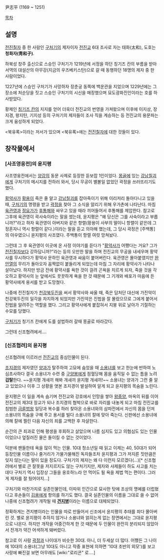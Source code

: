 尹志平
(1169 ~ 1251)

[[목차]]
== 설명 ==
[[전진칠자]] 중 한 사람인 [[구처기]]의 제자이자 [[전진교]] 6대 조사로 자는 태화(太和), 도호는 '''청화자(靑和子)'''.

하북성 창주 출신으로 스승인 구처기가 1219년에 서정을 하던 칭기즈 칸의 부름을 받아 서역의 대설산의 아무강(지금의 우즈베키스탄)으로 갈 때 동행하던 18명의 제자 중 한 사람이었다.

1227년에 스승인 구처기가 사망하자 장춘궁 동쪽에 백운관을 지었으며 1229년에는 그 장소에 처순당을 짓고 스승인 구처기의 시신을 매장했으며 묘도광화진인이라는 호를 하사받았다.

황제인 [[칭기즈 칸]]의 지지를 얻어 더욱더 전진교의 번영을 가져왔으며 이후에 이지상, 장지경, 왕지탄, 기지성 등의 구처기의 제자들이 조사 직을 계승하는 등 전진교의 용문파는 크게 융성하게 되었다.

<북유록>이라는 저서가 있으며 <북유록>에는 [[전진칠자]]에 대한 것들이 있다.

== 창작물에서 ==
=== [사조영웅전]의 윤지평 ===
사조영웅전에서는 [[양강]]의 동문 사제로 등장한 듣보잡 1인이었다. [[몽골]]에 있는 [[강남칠괴]]에게 구처기의 메시지를 전하러 와서, 당시 무공이 별볼일 없었던 곽정을 쓰러뜨리기도 했다.

[[황약사]]가 [[황용]]이 죽은 줄 알고 [[강남칠괴]]를 잡아죽이기 위해 이리저리 돌아다니고 있을 때, [[구처기]]의 명령을 받고 [[곽정]]을 찾아 그 소식을 알리기 위해 우가촌에 나타난다. 마침 [[육관영]]과 [[정요가]]가 [[후통해]]와 싸우고 있을 때라 끼어들어서 후통해를 제압한다. 참고로 그후에 육관영이 곽사숙이라는 말을 썼는데, 윤지평은 "왜 당신은 그를 사숙이라고 부릅니까?"라고 하자 육관영이 아버지와 같은 항렬(황용이 사부의 딸이니 항렬이 같은데 그 정혼자니 역시 항렬이 같다.)이라는 말을 듣고 의아해 했는데, 그 당시 곽정은 [주백통]의 아우였으니 윤지평의 사조였다. 주백통이 항렬 여럿 망쳐놨다.

그런데 그 후 육관영이 이곳에 온 사정 이야기를 듣다가 "[[황약사]]가 어쨌다는 거요? 그가 [[전진칠자]]보다 강하답니까?"라는 등의 오만한 말을 하며 전진교의 무공을 내세우며 황약사를 무시하다가 황약사 문하인 육관영과 싸움이 붙어버린다. 육관영은 몰아붙였지만 [[완안열]]의 무리가 돌아오자 꼼짝없이 붙들리게 되었는데 마침 그 자리에 황약사가 나타나 살아났다. 하지만 방금 전에 황약사를 욕한 것이 걸려 곤욕을 치르게 되자, 죽을 것을 각오하고 황약사의 눈 앞에서도 꿋꿋하게 욕을 한 것 때문에 그 기개와 배포가 마음에 든 황약사에게 용서를 받고 도망쳤다.

나중에 전진칠자가 [[천강북두진]]을 써서 황약사와 싸울 때, 죽은 담처단 대신에 가진악이 천강북두진의 일각을 차지하게 되었지만 가진악은 진법을 잘 몰랐으므로 그에게 붙어서 진법을 알려주는 역할을 했다. 그리고 황약사에게 붙잡혀서 지붕 위로 날아가 기절하는 수모를 당했다.

[[구처기]]가 칭기즈 칸에게 도를 설법하러 갈때 몽골로 따라갔다.

그런데 신조협려에서....

=== [신조협려]의 윤지평 ===
신조협려에 이르러선 [[전진교]]의 중심인물이 된다. 

[[조지경]]의 제자였던 [[양과]]가 탈주하여 고묘에 숨었을 때 [[소용녀]]를 보고 한눈에 반하여 노심초사하다 결국 소용녀가 수련 중 [[구양봉]]에게 점혈당해 몸을 움직일 수 없는 틈을 노려 '''겁탈'''한다. ~~윤지평 개새끼 해봐 개새끼 윤지평 개새끼!~~ 소용녀는 양과가 그런 줄 알고 있었으나 이후 그 상황을 엿본 조지경이 발설하여 알게 되고 윤지평의 목숨을 노린다.

윤지평은 이 일을 계속 숨기며 전진교와 강호에서 인망을 쌓아 [[왕중양]], 마옥의 뒤를 이어 전진교의 제3대 장교가 되나 조지경의 협박으로 바로 자리를 내놓게 되고 마침 전진교를 침범한 [[금륜법왕]] 일당과 복수를 하러 찾아온 소용녀와의 삼파전에서 자신의 몸을 던져 소용녀의 목숨을 구해 주고 용서를 빌다 소용녀의 칼에 맞아 죽는다. 신판에선 소용녀에 의해 칼에 찔린 다음 자신의 죄를 고백한 후 자살한다.

순간의 큰 죄과로 인해 평생을 후회하고 살았으며 나름 심지도 있고 의협심도 있는 인물이었으나 엎질러진 물은 돌이킬 수 없는 것이었다.

덕분에 팬들한테 욕을 많이 먹는 인물. 10대 청소년일 때 읽고 이제는 40, 50대가 되어 등장인물 이름이나 줄거리가 가물가물해진 독자들조차 윤지평과 그가 저지른 짓만큼은 잊지 않는다는 말이 있을 정도다. 구처기의 제자는 왜 다 이런지 모르겠다(...)[* 신조협려에서 별로 큰 잘못을 저지르지도 않는 구처기지만, 제자와 사제들이 하도 사고를 치는데다 구처기 역시 입장상 그들을 옹호하느라 안 먹어도 될 욕을 제법 먹는 편이다. 그러게 제자를 잘 뒀어야지...]

구처기와 마찬가지로 실존인물인데, 이따위 인간으로 묘사한 탓에 조상의 명예를 더럽혔다고 후손들이 [[김용]]에게 항의를 하기도 했다. 결국 실존인물의 이름을 그대로 쓸 수 없어 나중에 신조협려가 개작될 때 '''[[견지병]]'''이라는 이름으로 대체되었다.

정확하게는 견지병이라는 인물을 따로 만들어서 신조에서 윤지평의 추태를 죄다 몰아버린 것. 별로 윤지평이 추하지 않거나 소용녀와 얽히는게 없는 장면에서는 그대로 윤지평으로 나온다. 하지만 개작을 어중간하게 한 것 때문에 두 인물이 완전히 분리되지 않았아서 전개가 약간 어색하게 돼버렸다.

참고로 이 사람 [[곽정]]과 나이대가 비슷한 30대. 아니, 더 두세살 더 많다. 어쨌든 그 나이에 10대의 소용녀(그냥 10대도 아니고 작중 표현에 의하면 '10대 초반의 외모')를 보고 사랑에 빠진걸 보면 아무래도 [wiki:"로리콘" 로....]

